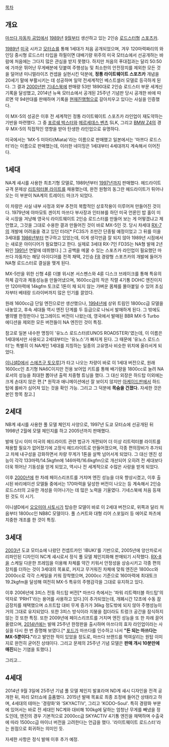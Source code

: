 [[목차]]

== 개요 ==
[[마쓰다 자동차 공업]]에서 [[1989년]] [[9월]]부터 생산하고 있는 2인승 [[로드스터]]형 [[스포츠카]].

[[1989년]] [[미국]] 시카고 [[모터쇼]]를 통해 1세대가 처음 공개되었으며, 겨우 120마력짜리의 와인딩 중시형 로드스터 타입을 하필이면 대배기량 위주의 미국 모터쇼에서 선공개하는 바람에 처음에는 그다지 많은 관심을 받지 못했다. 하지만 처음의 푸대접과는 달리 50:50에 가까운 뛰어난 무게배분에 덧붙여 주행성능 및 최소한의 안전장치를 제외한 모든 것을 덜어낸 미니멀라이즈 컨셉을 실현시킨 덕분에, '''정통 라이트웨이트 스포츠카''' 개념을 20세기 말에 부활시키는 데 성공하며 일약 전세계적인 베스트셀러 모델로 등극하게 된다. 그 결과 [[2000년]]판 [[기네스북]]에 판매량 53만 1890대로 2인승 로드스터 부문 세계신기록을 달성했고, 2014년 뉴욕 모터쇼에서 공개된 25주년 기념판 당시 공개한 바에 따르면 약 94만대를 판매하며 기록을 [[현재진행형]]으로 갈아치우고 있다는 사실을 인증했다.

이 MX-5의 성공은 이후 전 세계적인 정통 라이트웨이트 스포츠카 라인업이 재도약하는 기반을 마련했다. 그 중 [[포르쉐 박스터]]와 [[메르세데스 벤츠]] SLK, 그리고 [[BMW Z4]]의 경우 MX-5의 직접적인 영향을 받아 탄생한 라인업으로 유명하다.

미국에서는 'MX-5 미아타(Miata)'라는 이름으로 판매했고 일본에서는 '마쯔다 로드스터'라는 이름으로 판매했는데, 이러한 네이밍은 1세대부터 4세대까지 계속해서 이어진다.


== 1세대 ==
NA계 섀시를 사용한 최초기형 모델로, 1989년부터 [[1997년]]까지 판매했다. 헤드라이트 규격 문제상 [[리트럭터블 라이트]]를 채용했는데, 완전 원형의 동그란 헤드라이트가 튀어나오는 이 부분이 NA계의 트레이드 마크가 되었다.

이 차량은 사실 내부 사정과 외부 추천의 복합적인 상호작용이 이루어져 만들어진 것이다. 1979년에 야마모토 겐이치 마쓰다 부사장과 인터뷰를 하던 미국 언론인 밥 홀이 미국 시장을 겨냥해 영국식 라이트웨이트 2인승 로드스터를 만들어 보는 게 어떻겠냐고 제안했고, 그것을 그대로 수용한 결과 만들어진 것이 바로 MX-5인 것. 당시 차세대 [[RX-7]]의 개발에 어려움을 겪고 있던 터라[* FC3S가 조만간 단종될 예정이었고 그 뒤를 이을 3세대를 [[1986년]]부터 연구하고 있었는데, 이게 생각만큼 잘 되지 않아 1989년 시점에서는 새로운 아이디어가 필요했다고 한다. 실제로 3세대 RX-7인 FD3S는 NA형 발매 2년 뒤인 [[1991년]] 연말에 데뷔했다.] 그 공백을 메꿀 수 있는 스포츠카 라인업이 필요했던 마쓰다 자동차는 해당 아이디어를 전격 채택, 2인승 [[FR]] 경량형 스포츠카의 개발에 들어가 NA형 로드스터로 결실을 맺게 된다.

MX-5만을 위한 신형 4륜 더블 위시본 서스펜스와 4륜 디스크 브레이크를 통해 특유의 하체 감각과 제동성능을 만들어냈으며, 1600cc급의 작은 직렬 4기통 DOHC 엔진이지만 120마력에 14kgfm 토크로 1톤이 채 되지 않는 가벼운 몸체를 몰아붙일 수 있어 초심자부터 베테랑 드라이버까지 많은 인기를 끌었다.

원래 1600cc급 단일 엔진으로만 생산했으나, [[1994년]]에 상위 트림인 1800cc급 모델을 내놓았고, 후속 세대들 역시 엔진 단계를 두 등급으로 나눠서 발매하게 된다. 그 밖에도 별의별 한정판이나 업그레이드 버전이 나왔는데, 영국에서 발매된 BBR MX-5 Turbo 에디션을 제외한 모든 버전들이 NA 엔진인 것이 특징.

참고로 일본 내수판 명칭이 '유노스 로드스터(EUNOS ROADSTER)'였는데, 이 이름은 1세대에서만 사용되고 2세대부터는 '유노스'가 빠지게 된다. 그 때문에 '유노스 로드스터'는 특별히 이 NA계인 1세대를 지칭하는 일종의 고유명사 비슷한 위치에 올라서게 되었다.

[[이니셜D]]에서 [[스에츠구 토오루]]]가 타고 나오는 차량이 바로 이 1세대 버전으로, 원래 1600cc인 초기형 NA6C이지만 전용 보어업 키트를 통해 배기량을 1800cc로 늘려 NA로서의 성능을 최대한 뽑아낸 출력 치중형 튜닝을 했다. 그 대신 외장은 하드탑 이외에는 크게 손대지 않은 편.[* 원작과 애니메이션에선 잘 보이지 않지만 [[이니셜D/아케이드 스테이지 시리즈|아케이드판]]에서 하드탑에 롤바가 심어져 있는 것을 확인 가능. 그리고 그 덕분에 '''목숨을 건졌다.''' 자세한 것은 본인 항목 참고.]


== 2세대 ==
NB계 섀시를 사용한 풀 모델 체인지 사양으로, 1997년 도쿄 모터쇼에 선공개된 뒤 1998년 2월에 모델 체인지를 하고 2005년까지 판매했다.

발매 당시 이미 미국의 헤드라이트 관련 법규가 개편되어 더 이상 리트럭터블 라이트를 채용할 필요가 없어졌기에 고정식 헤드라이트로 만들어졌으며, 각종 편의장비가 추가되고 차체 내구성을 강화하면서 차량 무게가 1톤을 살짝 넘어서게 되었다. 그 대신 엔진 성능이 각각 133마력/14.5kgfm에 146마력/16.6kgfm으로 개선되어 오히려 전 세대보다 더욱 뛰어난 기동성을 얻게 되었고, 역시나 전 세계적으로 수많은 사랑을 받게 되었다.

이후 [[2000년]]에 한 차례 페이스리프트를 거치며 엔진 성능을 더욱 향상시켰고, 이후 출시된 바리에이션 모델들 중에서는 170마력을 달성한 버전이 나오는 등 계속해서 2인승 로드스터의 고유한 개성을 이어나가는 데 많은 노력을 기울였다. 기네스북에 처음 등재된 것도 이 시기.

이니셜D에서 [[오오미야 사토시]]가 탑승한 모델이 바로 이 2세대 버전으로, 위쪽과 달리 처음부터 1800cc인 NB8C 모델이다. 풀 스커트와 대형 리어 스포일러 등 에어로 파츠에 치중한 개조를 한 것이 특징.


== 3세대 ==
[[2003년]] 도쿄 모터쇼에 나왔던 컨셉트카인 'IBUKI'를 기반으로, 2005년에 양산차로서 리파인된 디자인이 NC계 섀시로서 정식 풀 모델 체인지화해 판매되기 시작했다. [[RX-8]]을 스케일 다운한 프레임을 이용해 차체를 약간 키워서 안정성을 상승시키고 각종 편의장치를 더하는 것이 3세대의 목표로, 커지고 무거워진 차체에 맞춰 엔진은 1800cc와 2000cc로 각각 스케일을 키워 장착했으며, 2000cc 기준으로 160마력에 최대토크 19.2kgfm을 달성해 여전히 MX-5 특유의 주행감각을 그대로 유지하고 있다.

이후 2006년에 3피스 전동 하드탑 버전[* 마쓰다 측에서는 '파워 리트랙터블 하드탑'의 약자로 'PRHT'라는 용어를 사용하고 있다.]이 추가되었는데, 개폐시간 12초에 수동 잠금장치를 채택했으며 소프트탑 대비 무게 증가가 36kg 정도밖에 되지 않아 주행성능이 거의 그대로 유지되었다. 또한 3피스 방식이라 지붕을 접더라도 트렁크 공간을 잠식하지 않는 것 또한 특징. 또한 2009년에 페이스리프트를 거치며 엔진 성능을 또 한 차례 끌어올렸으며, [[2014년]]에는 발매 25주년 한정판을 출시하며 마쓰다의 효자 라인업이라는 사실을 다시 한 번 증명해 보였다.[* [[포드]]가 마쓰다를 인수하고 나서 '''"돈 되는 마쓰다는 MX-5뿐이다."'''라고 발언한 적이 있었을 정도로, 마쓰다 브랜드를 먹여살리는 원탑 이미지로 완전히 굳어진 상태이다. 그리고 문제의 25주년 기념 모델은 '''판매 개시 10분만에 매진'''되는 기염을 토했다.]

그리고...


== 4세대 ==
2014년 9월 3일에 25주년 기념 풀 모델 체인지 발표라며 ND계 섀시 디자인을 전격 공개한 뒤, 파리 모터쇼에 출품했다. 2015년 발매 목표로 최종 조정에 들어간 상태라고 하며, 4세대의 테마는 '경량화'와 'SKYACTIV', 그리고 'KODO–Soul'. 특히 경량화 부분에 있어서는 바로 전 세대인 NC계와 대비해 100kg에 달하는 엄청난 무게를 빼냈을 정도인데, 엔진의 경우 기본적으로 2000cc급 SKYACTIV 4기통 엔진을 채택하며 수출국에 따라 1500cc급 마이너 버전을 고려한다는 언급을 했다. '라이트웨이트 로드스터'라는 원점으로 회귀하는 의미인 듯.

자세한 사항은 정식 발매 이후 추가 예정.

